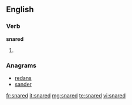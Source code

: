 ==English==

===Verb===
'''snared'''

# {{past of|snare}}

===Anagrams===
* [[redans#English|redans]]
* [[sander#English|sander]]

[[fr:snared]]
[[it:snared]]
[[mg:snared]]
[[te:snared]]
[[vi:snared]]